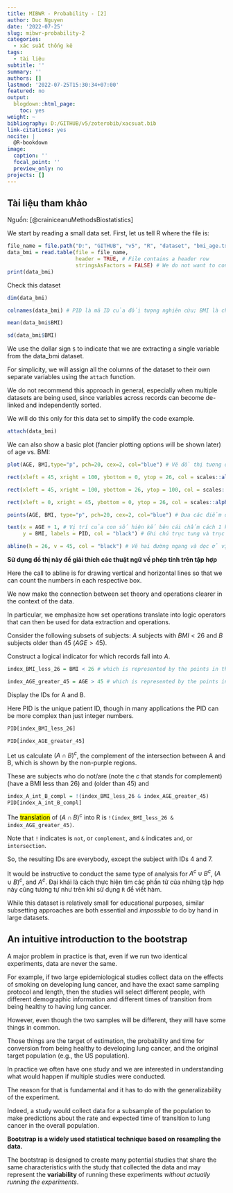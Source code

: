 ```yaml
---
title: MIBWR - Probability - [2]
author: Duc Nguyen
date: '2022-07-25'
slug: mibwr-probability-2
categories:
  - xác suất thống kê
tags:
  - tài liệu
subtitle: ''
summary: ''
authors: []
lastmod: '2022-07-25T15:30:34+07:00'
featured: no
output:
  blogdown::html_page:
    toc: yes
weight: ~
bibliography: D:/GITHUB/v5/zoterobib/xacsuat.bib
link-citations: yes
nocite: |
  @R-bookdown
image:
  caption: ''
  focal_point: ''
  preview_only: no
projects: []
---
```


## Tài liệu tham khảo
Nguồn: [@crainiceanuMethodsBiostatistics]

We start by reading a small data set. First, let us tell R where the file is:

```r
file_name = file.path("D:", "GITHUB", "v5", "R", "dataset", "bmi_age.txt") # Nhập vị trí file dữ liệu
data_bmi = read.table(file = file_name, 
                      header = TRUE, # File contains a header row 
                      stringsAsFactors = FALSE) # We do not want to convert strings/words to a categorical vari-able/factor
print(data_bmi)
```

Check this dataset

```r
dim(data_bmi)

colnames(data_bmi) # PID là mã ID của đối tượng nghiên cứu; BMI là chỉ số cân nặng-chiều cao, SEX là giới tính, AGE là số tuổi.

mean(data_bmi$BMI)

sd(data_bmi$BMI)
```

We use the dollar sign `$` to indicate that we are extracting a single variable from the data_bmi dataset. 

For simplicity, we will assign all the columns of the dataset to their own separate variables using the `attach` function. 

We do not recommend this approach in general, especially when multiple datasets are being used, since variables across records can become de-linked and independently sorted. 

We will do this only for this data set to simplify the code example.

```r
attach(data_bmi)
```

We can also show a basic plot (fancier plotting options will be shown later) of age vs. BMI:

```r
plot(AGE, BMI,type="p", pch=20, cex=2, col="blue") # Vẽ đồ thị tương quan giữa AGE và BMI

rect(xleft = 45, xright = 100, ybottom = 0, ytop = 26, col = scales::alpha("purple", 0.5)) # tô màu vùng dữ liệu

rect(xleft = 45, xright = 100, ybottom = 26, ytop = 100, col = scales::alpha("red", 0.5)) # tô màu vùng dữ liệu

rect(xleft = 0, xright = 45, ybottom = 0, ytop = 26, col = scales::alpha("blue", 0.5)) # tô màu vùng dữ liệu

points(AGE, BMI, type="p", pch=20, cex=2, col="blue") # Đưa các điểm dữ liệu vào đồ thị (đồ đậm lại với màu xanh dương)

text(x = AGE + 1, # Vị trí của con số hiện kế bên cái chấm cách 1 khoảng là 1 đơn vị trên trục hoành, nhìn cho đẹp
     y = BMI, labels = PID, col = "black") # Ghi chú trục tung và trục hoành

abline(h = 26, v = 45, col = "black") # Vẽ hai đường ngang và dọc ở vị trí 26 và 45
```

**Sử dụng đồ thị này để giải thích các thuật ngữ về phép tính trên tập hợp**

Here the call to abline is for drawing vertical and horizontal lines so that we can count the numbers in each respective box. 

We now make the connection between set theory and operations clearer in the context of the data. 

In particular, we emphasize how set operations translate into logic operators that can then be used for data extraction and operations. 

Consider the following subsets of subjects: $A$ subjects with $BMI < 26$ and $B$ subjects older than 45 $(AGE> 45)$.

Construct a logical indicator for which records fall into $A$.

```r
index_BMI_less_26 = BMI < 26 # which is represented by the points in the purple/blue regions and B
```

```r
index_AGE_greater_45 = AGE > 45 # which is represented by the points in the purple/red regions
```

Display the IDs for A and B. 

Here PID is the unique patient ID, though in many applications the PID can be more complex than just integer numbers.

```r
PID[index_BMI_less_26]
```

```r
PID[index_AGE_greater_45]
```

Let us calculate ${(A \cap B)^c}$, the complement of the intersection between A and B, which is shown by the non-purple regions.

These are subjects who do not/are (note the $c$ that stands for complement) (have a BMI less than 26) and (older than 45) and

```r
index_A_int_B_compl = !(index_BMI_less_26 & index_AGE_greater_45)
PID[index_A_int_B_compl]
```

The <mark>translation</mark> of ${(A \cap B)^c}$ into R is `!(index_BMI_less_26 & index_AGE_greater_45)`.

Note that `!` indicates is `not`, or `complement`, and `&` indicates `and`, or `intersection`.

So, the resulting IDs are everybody, except the subject with IDs 4 and 7. 

It would be instructive to conduct the same type of analysis for ${A^c} \cup {B^c}$, ${\left( {A \cup B} \right)^c}$, and ${A^c}$. Đại khái là cách thực hiện tìm các phần tử của những tập hợp này cũng tương tự như trên khi sử dụng `R` để viết hàm.   

While this dataset is relatively small for educational purposes, similar subsetting approaches are both essential and *impossible* to do by hand in large datasets.

## An intuitive introduction to the bootstrap

A major problem in practice is that, even if we run two identical experiments, data are never the same. 

For example, if two large epidemiological studies collect data on the effects of smoking on developing lung cancer, and have the exact
same sampling protocol and length, then the studies will select different people, with different demographic information and different times of transition from being healthy to having lung cancer. 

However, even though the two samples will be different, they will have some things in common. 

Those things are the target of estimation, the probability and time for conversion from being healthy to developing lung cancer, and the original target population (e.g., the US population). 

In practice we often have one study and we are interested in understanding what would happen if multiple studies were conducted. 

The reason for that is fundamental and it has to do with the generalizability of the experiment. 

Indeed, a study would collect data for a subsample of the population to make predictions about the rate and expected time of transition to lung cancer in the overall population.

**Bootstrap is a widely used statistical technique based on resampling the data.**

The bootstrap is designed to create many potential studies that share the same characteristics with the study that collected the data and may represent the **variability** of running these experiments *without actually running the experiments*.




